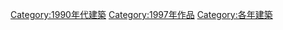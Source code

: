 {{Commonscat|Built in 1997}}

[[Category:1990年代建築|Category:1990年代建築]]
[[Category:1997年作品|Category:1997年作品]]
[[Category:各年建築|Category:各年建築]]
